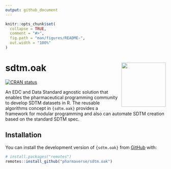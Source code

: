 ```yaml
---
output: github_document
---
```


<!-- README.md is generated from README.Rmd. Please edit that file -->

```r
knitr::opts_chunk$set(
  collapse = TRUE,
  comment = "#>",
  fig.path = "man/figures/README-",
  out.width = "100%"
)
```

# sdtm.oak <a href="https://pharmaverse.github.io/sdtm.oak"><img src="man/figures/logo.svg" align="right" height="139" /></a>

<!-- badges: start -->
[![CRAN status](https://www.r-pkg.org/badges/version/sdtm.oak)](https://CRAN.R-project.org/package=sdtm.oak)
<!-- badges: end -->

An EDC and Data Standard agnostic solution that enables the pharmaceutical
programming community to develop SDTM datasets in R. The reusable algorithms
concept in `{sdtm.oak}` provides a framework for modular programming and also
can automate SDTM creation based on the standard SDTM spec.

## Installation

You can install the development version of `{sdtm.oak}` from [GitHub](https://github.com/pharmaverse/sdtm.oak/) with:

``` r
# install.packages("remotes")
remotes::install_github("pharmaverse/sdtm.oak")
```

